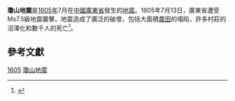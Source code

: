 {{noteTA
|G1=Earthquake
}}
{{Infobox earthquake
 | name        = 瓊山地震
 | image       = <!-- file name only -->
 | alt         = 
 | caption     = 
 | map         = <!-- file name only -->
 | map_alt     = 
 | map_caption =
 | pushpin_map = <!-- as per Template:Location map -->
 | map2        = {{Location map | China Guangdong
| relief = yes
| label=
| lat = 19.9
| long  = 110.5
| mark = Bullseye1.png
| marksize = 40
| position = top
| width = 250
| float = right
| caption = }}
 | pre-1900    = yes
 | timestamp   = <!-- UTC date/time ("origin time") in yyyy-mm-dd hh:mm:[ss] format -->
 | isc-event   = <!-- ISC event id, or "n/a". SEE BELOW -->
 | anss-url    = <!-- Url (or fragment) of USGS-ANSS event page, or "n/a". SEE BELOW. -->
 | local-date  = 13 July 1605
 | local-time  = <!-- From newspapers? Include timezone -->
 | date        = <!-- *Deprecated*. Use 'local-date' -->
 | time        = <!-- *Deprecated*. Use 'local-time' -->
 | origintime  = <!-- *Deprecated*. Use 'timestamp' -->
 | duration    =
 | magnitude   = {{M|s|link=y}}
 | depth       = <!-- '{{convert|NNN|km|mi|0|abbr=on}}' -->
 | location    = {{coord|19.9|110.5|region:CN_type:event|display=inline,title}}
 | fault       = 
 | type        =
 | affected    = 
 | damages     = <!-- cost/extent of property damage -->
 | intensity   = X
 | pga         = <!-- NN ''[[Peak_ground_acceleration|g]]'' -->
 | pgv         = <!-- NN cm/s -->
 | tsunami     = 
 | landslide   =
 | foreshocks  =
 | aftershocks =
 | casualties  = 多數
 | engvar      = <!-- follow article: =en-UK will show 'Epicentre' -->
 | citations    =
}}
'''瓊山地震'''是[[1605年|1605年]]7月在[[中华人民共和国|中國]][[廣東省|廣東省]]發生的[[地震|地震]]。1605年7月13日，廣東省遭受Ms7.5級地震襲擊。地震造成了廣泛的破壞，包括大面積[[農田|農田]]的塌陷，許多村莊的沼澤化和數千人的死亡<ref name="NOAA">{{Cite web |title=Comments on the significant earthquake |url=https://www.ngdc.noaa.gov/nndc/struts/results?eq_0=835&t=101650&s=13&d=22,26,13,12&nd=display |website=National Geophysical Data Center / World Data Service (NGDC/WDS): Significant Earthquake Database. National Geophysical Data Center, NOAA |doi=10.7289/V5TD9V7K |access-date=2020-05-15 |archive-date=2020-08-20 |archive-url=https://web.archive.org/web/20200820083514/https://www.ngdc.noaa.gov/nndc/struts/results?eq_0=835&t=101650&s=13&d=22,26,13,12&nd=display |dead-url=no }}</ref>。

==參考文獻==
{{Reflist}}

{{Clear}}
{{中国地震}}
{{Disaster-stub}}
[[Category:广东地震|1605]]
[[Category:1605年|瓊山地震]]